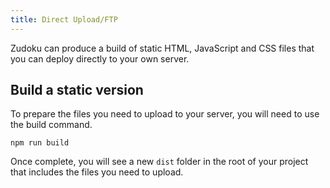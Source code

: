 ```yaml
---
title: Direct Upload/FTP
---
```


Zudoku can produce a build of static HTML, JavaScript and CSS files that you can deploy directly to your own server.

## Build a static version

To prepare the files you need to upload to your server, you will need to use the build command.

```
npm run build
```

Once complete, you will see a new `dist` folder in the root of your project that includes the files you need to upload.

